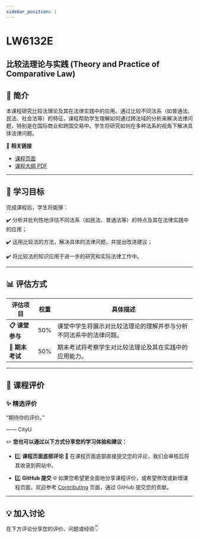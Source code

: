 ```yaml
---
sidebar_position: 1
---
```


# LW6132E
## 比较法理论与实践 (Theory and Practice of Comparative Law)

## **📘 简介**
本课程研究比较法理论及其在法律实践中的应用。通过比较不同法系（如普通法、民法、社会法等）的特征，课程帮助学生理解如何通过跨法域的分析来解决法律问题，特别是在国际商业和跨国交易中。学生将研究如何在多种法系的视角下解决具体法律问题。

🔗 **相关链接**
- [课程页面](https://www.cityu.edu.hk/catalogue/pg/202425/course/LW6132E.htm)
- [课程大纲 PDF](https://www.cityu.edu.hk/catalogue/pg/202425/course/LW6132E.pdf)

---

## **🎯 学习目标**

完成课程后，学生将能够：

✔️ 分析并批判性地评估不同法系（如民法、普通法等）的特点及其在法律实践中的应用；

✔️ 运用比较法的方法，解决具体的法律问题，并提出改进建议；

✔️ 将比较法的知识应用于进一步的研究和实际法律工作中。

---

## **📊 评估方式**

| **评估项目**          | **权重** | **具体描述**                                                                                       |
|----------------------|---------|---------------------------------------------------------------------------------------------------|
| **📋 课堂参与**       | 50%     | 课堂中学生将展示对比较法理论的理解并参与分析不同法系中的法律问题。                               |
| **📂 期末考试**       | 50%     | 期末考试将考察学生对比较法理论及其在实践中的应用能力。                                           |

---

## **💬 课程评价**

### ✨ **精选评价**
<div className={commentStyles.commentBox}>
    <p className={commentStyles.commentText}>
        “期待你的评价。”
    </p>
    <p className={commentStyles.commentAuthor}>—— CityU</p>
</div>

✏️ **您也可以通过以下方式分享您的学习体验和建议：**

- 1️⃣ **课程页面底部评论**
💬 在课程页面底部直接提交您的评论，我们会审核后将其收录到网站中。

- 2️⃣ **GitHub 提交**
🌐 如果您希望更全面地分享课程评价，或希望修改或新增课程页面，欢迎参考 [Contributing](https://penjc.github.io/cityU-navigator/contributing) 页面，通过 GitHub 提交您的贡献。

---

## **💡 加入讨论**

在下方评论分享您的评价、问题或经验👇
<Utterances />